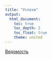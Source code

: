 ```yaml
---
title: "Успехи"
output: 
  html_document:
    toc: true
    toc_depth: 2
    toc_float: true
    theme: united
---
```

<a href="https://docs.google.com/spreadsheets/d/110pWJUKPdJLE4Y6prJ3ERRNxtHEV0ag4VGh2klcAvaA/edit?usp=sharing" title=>Ведомость</a>